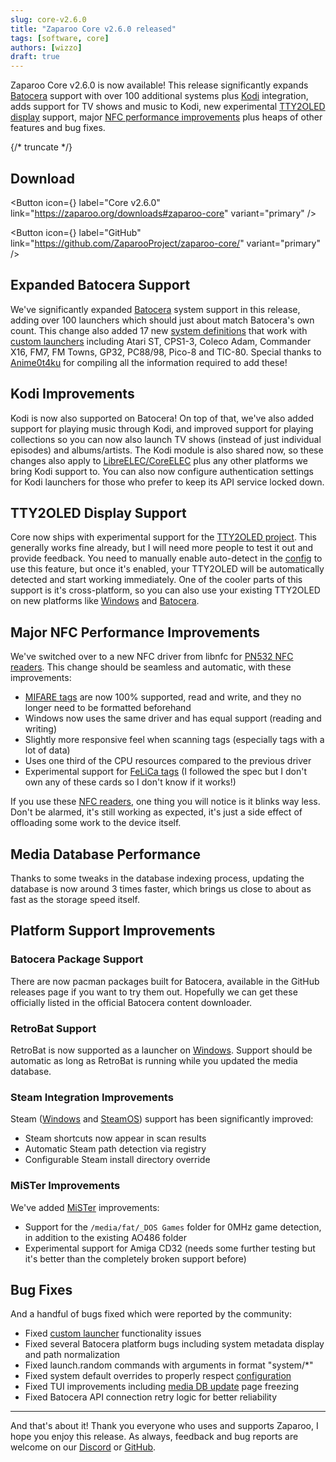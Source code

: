 ```yaml
---
slug: core-v2.6.0
title: "Zaparoo Core v2.6.0 released"
tags: [software, core]
authors: [wizzo]
draft: true
---
```


Zaparoo Core v2.6.0 is now available! This release significantly expands [Batocera](/docs/platforms/batocera) support with over 100 additional systems plus [Kodi](/docs/platforms/libreelec) integration, adds support for TV shows and music to Kodi, new experimental [TTY2OLED display](/docs/core/drivers#tty2oled) support, major [NFC performance improvements](/docs/readers/nfc/) plus heaps of other features and bug fixes.

{/* truncate */}

## Download

<Button
  icon={<FAIcon icon="download" />}
  label="Core v2.6.0"
  link="https://zaparoo.org/downloads#zaparoo-core"
  variant="primary"
/>

<Button
  icon={<FAIcon icon="fa-brands fa-github" />}
  label="GitHub"
  link="https://github.com/ZaparooProject/zaparoo-core/"
  variant="primary"
/>

## Expanded Batocera Support

We've significantly expanded [Batocera](/docs/platforms/batocera) system support in this release, adding over 100 launchers which should just about match Batocera's own count. This change also added 17 new [system definitions](/docs/core/systems) that work with [custom launchers](/docs/core/launchers) including Atari ST, CPS1-3, Coleco Adam, Commander X16, FM7, FM Towns, GP32, PC88/98, Pico-8 and TIC-80. Special thanks to [Anime0t4ku](https://github.com/Anime0t4ku) for compiling all the information required to add these!

## Kodi Improvements

Kodi is now also supported on Batocera! On top of that, we've also added support for playing music through Kodi, and improved support for playing collections so you can now also launch TV shows (instead of just individual episodes) and albums/artists. The Kodi module is also shared now, so these changes also apply to [LibreELEC/CoreELEC](/docs/platforms/libreelec) plus any other platforms we bring Kodi support to. You can also now configure authentication settings for Kodi launchers for those who prefer to keep its API service locked down.

## TTY2OLED Display Support

Core now ships with experimental support for the [TTY2OLED project](/docs/core/drivers#tty2oled). This generally works fine already, but I will need more people to test it out and provide feedback. You need to manually enable auto-detect in the [config](/docs/core/config) to use this feature, but once it's enabled, your TTY2OLED will be automatically detected and start working immediately. One of the cooler parts of this support is it's cross-platform, so you can also use your existing TTY2OLED on new platforms like [Windows](/docs/platforms/windows) and [Batocera](/docs/platforms/batocera).

## Major NFC Performance Improvements

We've switched over to a new NFC driver from libnfc for [PN532 NFC readers](/docs/readers/nfc/pn532-usb). This change should be seamless and automatic, with these improvements:

- [MIFARE tags](/docs/core/tokens) are now 100% supported, read and write, and they no longer need to be formatted beforehand
- Windows now uses the same driver and has equal support (reading and writing)
- Slightly more responsive feel when scanning tags (especially tags with a lot of data)
- Uses one third of the CPU resources compared to the previous driver
- Experimental support for [FeLiCa tags](/docs/core/tokens) (I followed the spec but I don't own any of these cards so I don't know if it works!)

If you use these [NFC readers](/docs/readers/nfc/), one thing you will notice is it blinks way less. Don't be alarmed, it's still working as expected, it's just a side effect of offloading some work to the device itself.

## Media Database Performance

Thanks to some tweaks in the database indexing process, updating the database is now around 3 times faster, which brings us close to about as fast as the storage speed itself.

## Platform Support Improvements

### Batocera Package Support

There are now pacman packages built for Batocera, available in the GitHub releases page if you want to try them out. Hopefully we can get these officially listed in the official Batocera content downloader.

### RetroBat Support

RetroBat is now supported as a launcher on [Windows](/docs/platforms/windows#retrobat). Support should be automatic as long as RetroBat is running while you updated the media database.

### Steam Integration Improvements

Steam ([Windows](/docs/platforms/windows#steam) and [SteamOS](/docs/platforms/steamos)) support has been significantly improved:

- Steam shortcuts now appear in scan results
- Automatic Steam path detection via registry
- Configurable Steam install directory override

### MiSTer Improvements

We've added [MiSTer](/docs/platforms/mister) improvements:

- Support for the `/media/fat/_DOS Games` folder for 0MHz game detection, in addition to the existing AO486 folder
- Experimental support for Amiga CD32 (needs some further testing but it's better than the completely broken support before)

## Bug Fixes

And a handful of bugs fixed which were reported by the community:

- Fixed [custom launcher](/docs/core/launchers) functionality issues
- Fixed several Batocera platform bugs including system metadata display and path normalization
- Fixed launch.random commands with arguments in format "system/\*"
- Fixed system default overrides to properly respect [configuration](/docs/core/config)
- Fixed TUI improvements including [media DB update](/docs/core/web-ui) page freezing
- Fixed Batocera API connection retry logic for better reliability

---

And that's about it! Thank you everyone who uses and supports Zaparoo, I hope you enjoy this release. As always, feedback and bug reports are welcome on our [Discord](https://zaparoo.org/discord) or [GitHub](https://github.com/ZaparooProject/zaparoo-core/).
